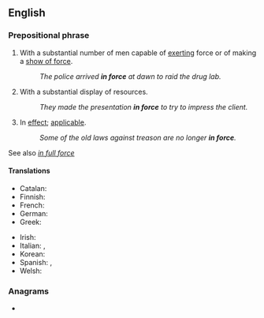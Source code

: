 {{also|inforce}}
==English==

===Prepositional phrase===
{{en-PP}}

# With a substantial number of men capable of [[exerting]] force or of making a [[show of force]].
#: ''The police arrived '''in force''' at dawn to raid the drug lab.''
# With a substantial display of resources.
#: ''They made the presentation '''in force''' to try to impress the client.''
# {{lb|en|law|insurance}} In [[effect]]; [[applicable]].
#: ''Some of the old laws against treason are no longer '''in force'''.''

See also ''[[in full force]]''
====Translations====
{{trans-top|applicable}}
* Catalan: {{t|ca|vigent}}
* Finnish: {{t+|fi|voimassa}}
* French: {{t+|fr|en vigueur}}
* German: {{t+|de|in Kraft}}
* Greek: {{t|el|εν ισχύι}}
{{trans-mid}}
* Irish: {{t|ga|i bhfeidhm}}
* Italian: {{t+|it|vigente}}, {{t|it|in vigore}}
* Korean: {{t|ko|유효한}}
* Spanish: {{t|es|en vigor}}, {{t+|es|vigente}}
* Welsh: {{t|cy|mewn grym}}
{{trans-bottom}}

===Anagrams===
* {{anagrams|en|a=cefinor|conifer|fir-cone|force in}}